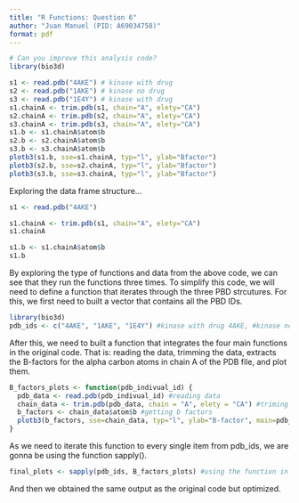```yaml
---
title: "R Functions: Question 6"
author: "Juan Manuel (PID: A69034758)"
format: pdf
---
```

```r
# Can you improve this analysis code?
library(bio3d)

s1 <- read.pdb("4AKE") # kinase with drug
s2 <- read.pdb("1AKE") # kinase no drug
s3 <- read.pdb("1E4Y") # kinase with drug
s1.chainA <- trim.pdb(s1, chain="A", elety="CA")
s2.chainA <- trim.pdb(s2, chain="A", elety="CA")
s3.chainA <- trim.pdb(s3, chain="A", elety="CA")
s1.b <- s1.chainA$atom$b
s2.b <- s2.chainA$atom$b
s3.b <- s3.chainA$atom$b
plotb3(s1.b, sse=s1.chainA, typ="l", ylab="Bfactor")
plotb3(s2.b, sse=s2.chainA, typ="l", ylab="Bfactor")
plotb3(s3.b, sse=s3.chainA, typ="l", ylab="Bfactor")
```

Exploring the data frame structure... 

```r
s1 <- read.pdb("4AKE")
```

```r
s1.chainA <- trim.pdb(s1, chain="A", elety="CA")
s1.chainA
```

```r
s1.b <- s1.chainA$atom$b
s1.b
```

By exploring the type of functions and data from the above code, we can see that they run the functions three times. To simplify this code, we will need to define a function that iterates through the three PBD strcutures. 
For this, we first need to built a vector that contains all the PBD IDs. 
```r
library(bio3d)
pdb_ids <- c("4AKE", "1AKE", "1E4Y") #kinase with drug 4AKE, #kinase no drug 1AKE, kinase with drug 1E4Y
```

After this, we need to built a function that integrates the four main functions in the original code. That is: reading the data, trimming the data, extracts the B-factors for the alpha carbon atoms in chain A of the PDB file, and plot them. 

```r
B_factors_plots <- function(pdb_indivual_id) {
  pdb_data <- read.pdb(pdb_indivual_id) #reading data
  chain_data <- trim.pdb(pdb_data, chain = "A", elety = "CA") #triming data
  b_factors <- chain_data$atom$b #getting b factors
  plotb3(b_factors, sse=chain_data, typ="l", ylab="B-factor", main=pdb_indivual_id) #plotting data
}
```
As we need to iterate this function to every single item from pdb_ids, we are gonna be using the function sapply(). 
```r
final_plots <- sapply(pdb_ids, B_factors_plots) #using the function in the pdb_ids list. 
```

And then we obtained the same output as the original code but optimized. 


